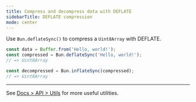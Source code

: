 ```yaml
---
title: Compress and decompress data with DEFLATE
sidebarTitle: DEFLATE compression
mode: center
---
```


Use `Bun.deflateSync()` to compress a `Uint8Array` with DEFLATE.

```ts
const data = Buffer.from('Hello, world!');
const compressed = Bun.deflateSync('Hello, world!');
// => Uint8Array

const decompressed = Bun.inflateSync(compressed);
// => Uint8Array
```

---

See [Docs > API > Utils](https://bun.com/docs/api/utils) for more useful utilities.

